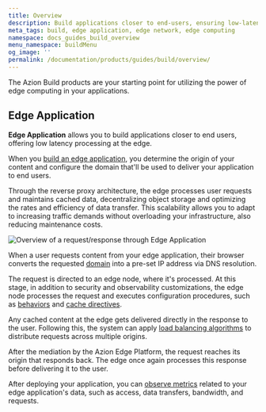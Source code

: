 ```yaml
---
title: Overview
description: Build applications closer to end-users, ensuring low-latency processing at the edge.
meta_tags: build, edge application, edge network, edge computing
namespace: docs_guides_build_overview
menu_namespace: buildMenu
og_image: ''
permalink: /documentation/products/guides/build/overview/
---
```



The Azion Build products are your starting point for utilizing the power of edge computing in your applications.

## Edge Application

**Edge Application** allows you to build applications closer to end users, offering low latency processing at the edge. 

When you [build an edge application](/en/documentation/products/start-with-a-template/), you determine the origin of your content and configure the domain that'll be used to deliver your application to end users. 

<LinkButton link="/en/documentation/products/edge-application/" severity="secondary" label="Go to Edge Application documentation" />

Through the reverse proxy architecture, the edge processes user requests and maintains cached data, decentralizing object storage and optimizing the rates and efficiency of data transfer. This scalability allows you to adapt to increasing traffic demands without overloading your infrastructure, also reducing maintenance costs.

![Overview of a request/response through Edge Application](/assets/docs/images/uploads/edge-app-overview.png)

When a user requests content from your edge application, their browser converts the requested [domain](/en/documentation/products/build/edge-application/domains/) into a pre-set IP address via DNS resolution.

The request is directed to an edge node, where it's processed. At this stage, in addition to security and observability customizations, the edge node processes the request and executes configuration procedures, such as [behaviors](/en/documentation/products/build/edge-application/rules-engine/) and [cache directives](/en/documentation/products/build/edge-application/cache-settings/).

Any cached content at the edge gets delivered directly in the response to the user. Following this, the system can apply [load balancing algorithms](/en/documentation/products/build/edge-application/load-balancer/) to distribute requests across multiple origins.

After the mediation by the Azion Edge Platform, the request reaches its origin that responds back. The edge once again processes this response before delivering it to the user.

After deploying your application, you can [observe metrics](/en/documentation/products/observe/real-time-metrics/#build) related to your edge application's data, such as access, data transfers, bandwidth, and requests.




